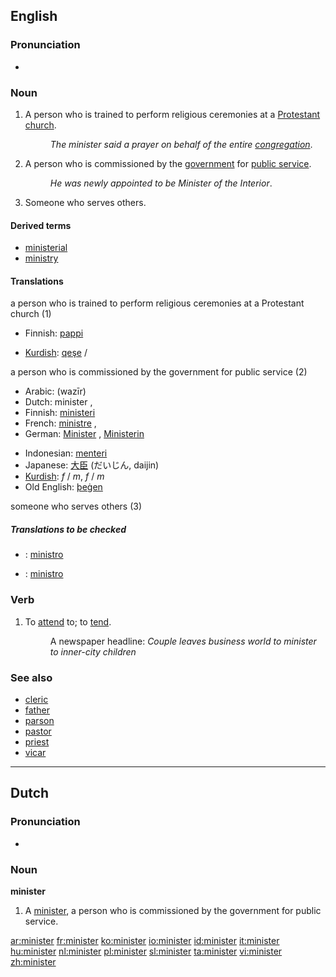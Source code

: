 {{see|Minister}}

==English==

===Pronunciation===
*{{IPA|/'mɪnɪstɜɻ/}}

===Noun===
{{en-noun}}

# A person who is trained to perform religious ceremonies at a [[Protestant]] [[church]].
#: ''The minister said a prayer on behalf of the entire [[congregation]]''.
# A person who is commissioned by the [[government]] for [[public service]].
#: ''He was newly appointed to be Minister of the Interior''.
# Someone who serves others.

====Derived terms====
*[[ministerial]]
*[[ministry]]

====Translations====
;a person who is trained to perform religious ceremonies at a Protestant church (1)
{{top}}
*Finnish: [[pappi]]
{{mid}}
*[[Kurdish]]: [[qeşe]] {{f}} / {{m}}
{{bottom}}

;a person who is commissioned by the government for public service (2)
{{top}}
*Arabic: {{ARchar|[[وزير]]}} (wazīr) {{m}}
*Dutch: minister {{m}}, {{f}}
*Finnish: [[ministeri]]
*French: [[ministre]] {{m}}, {{f}}
*German: [[Minister]] {{m}}, [[Ministerin]] {{f}}
{{mid}}
*Indonesian: [[menteri]]
*Japanese: [[大臣]] (だいじん, daijin)
*[[Kurdish]]: {{trad|ku|wezîr}} ''f'' / ''m'', {{trad|ku|şalyar}} ''f'' / ''m''
*Old English: [[þegen|þeġen]]
{{bottom}}

;someone who serves others (3)
{{top}}
{{mid}}
{{bottom}}

=====Translations to be checked=====
{{checktrans}}

*{{ttbc|Interlingua}}: [[ministro]]
*{{ttbc|Spanish}}: [[ministro]]

===Verb===
{{en-verb}}

# {{transitive}} To [[attend]] to; to [[tend]].
#: A newspaper headline: ''Couple leaves business world to minister to inner-city children''

===See also===
*[[cleric]]
*[[father]]
*[[parson]]
*[[pastor]]
*[[priest]]
*[[vicar]]

----

==Dutch==

===Pronunciation===
*{{IPA|/mi'nistər/}}

===Noun===
'''minister'''

# A [[minister]], a person who is commissioned by the government for public service.

[[ar:minister]]
[[fr:minister]]
[[ko:minister]]
[[io:minister]]
[[id:minister]]
[[it:minister]]
[[hu:minister]]
[[nl:minister]]
[[pl:minister]]
[[sl:minister]]
[[ta:minister]]
[[vi:minister]]
[[zh:minister]]
